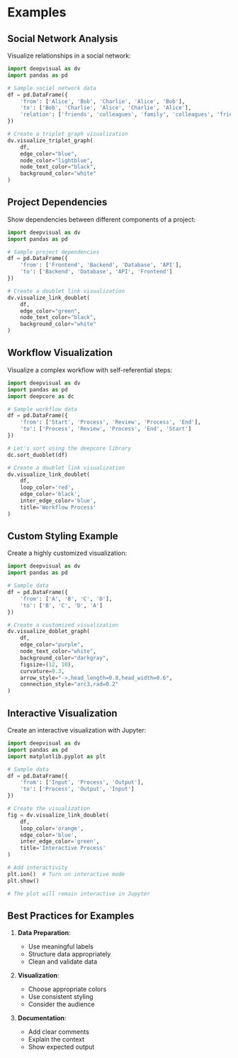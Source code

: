# Examples

## Social Network Analysis

Visualize relationships in a social network:

```python
import deepvisual as dv
import pandas as pd

# Sample social network data
df = pd.DataFrame({
    'from': ['Alice', 'Bob', 'Charlie', 'Alice', 'Bob'],
    'to': ['Bob', 'Charlie', 'Alice', 'Charlie', 'Alice'],
    'relation': ['friends', 'colleagues', 'family', 'colleagues', 'friends']
})

# Create a triplet graph visualization
dv.visualize_triplet_graph(
    df,
    edge_color="blue",
    node_color="lightblue",
    node_text_color="black",
    background_color="white"
)
```

## Project Dependencies

Show dependencies between different components of a project:

```python
import deepvisual as dv
import pandas as pd

# Sample project dependencies
df = pd.DataFrame({
    'from': ['Frontend', 'Backend', 'Database', 'API'],
    'to': ['Backend', 'Database', 'API', 'Frontend']
})

# Create a doublet link visualization
dv.visualize_link_doublet(
    df,
    edge_color="green",
    node_text_color="black",
    background_color="white"
)
```

## Workflow Visualization

Visualize a complex workflow with self-referential steps:

```python
import deepvisual as dv
import pandas as pd
import deepcore as dc

# Sample workflow data
df = pd.DataFrame({
    'from': ['Start', 'Process', 'Review', 'Process', 'End'],
    'to': ['Process', 'Review', 'Process', 'End', 'Start']
})

# Let's sort using the deepcore library
dc.sort_duoblet(df)

# Create a doublet link visualization
dv.visualize_link_doublet(
    df,
    loop_color='red',
    edge_color='black',
    inter_edge_color='blue',
    title='Workflow Process'
)
```

## Custom Styling Example

Create a highly customized visualization:

```python
import deepvisual as dv
import pandas as pd

# Sample data
df = pd.DataFrame({
    'from': ['A', 'B', 'C', 'D'],
    'to': ['B', 'C', 'D', 'A']
})

# Create a customized visualization
dv.visualize_doblet_graph(
    df,
    edge_color="purple",
    node_text_color="white",
    background_color="darkgray",
    figsize=(12, 10),
    curvature=0.3,
    arrow_style="->,head_length=0.8,head_width=0.6",
    connection_style="arc3,rad=0.2"
)
```

## Interactive Visualization

Create an interactive visualization with Jupyter:

```python
import deepvisual as dv
import pandas as pd
import matplotlib.pyplot as plt

# Sample data
df = pd.DataFrame({
    'from': ['Input', 'Process', 'Output'],
    'to': ['Process', 'Output', 'Input']
})

# Create the visualization
fig = dv.visualize_link_doublet(
    df,
    loop_color='orange',
    edge_color='blue',
    inter_edge_color='green',
    title='Interactive Process'
)

# Add interactivity
plt.ion()  # Turn on interactive mode
plt.show()

# The plot will remain interactive in Jupyter
```

## Best Practices for Examples

1. **Data Preparation**:
   - Use meaningful labels
   - Structure data appropriately
   - Clean and validate data

2. **Visualization**:
   - Choose appropriate colors
   - Use consistent styling
   - Consider the audience

3. **Documentation**:
   - Add clear comments
   - Explain the context
   - Show expected output 